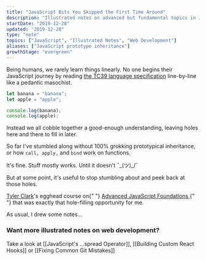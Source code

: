 ```yaml
---
title: "JavaScript Bits You Skipped the First Time Around"
description: "Illustrated notes on advanced but fundamental topics in JavaScript"
startDate: "2019-12-28"
updated: "2019-12-28"
type: "note"
topics: ["JavaScript", "Illustrated Notes", "Web Development"]
aliases: ["JavaScript prototype inheritance"]
growthStage: "evergreen"
---
```


<BasicImage
  width="700px"
  src="https://res.cloudinary.com/dg3gyk0gu/image/upload/c_scale,w_700/v1580828081/maggieappleton.com/egghead-course-notes/advancedjs-notes/AdvancedJS_1_2x.png"
  alt="Advanced JavaScript Fundamentals"
/>

<IntroParagraph>

Being humans, we rarely learn things linearly. No one begins their JavaScript journey by reading [the TC39 language specification](https://www.ecma-international.org/ecma-262/5.1/) line-by-line like a pedantic masochist.

</IntroParagraph>

```js
let banana = "banana";
let apple = "apple";

console.log(banana);
console.log(apple);
```

Instead we all cobble together a good-enough understanding, leaving holes here and there to fill in later.

So far I've stumbled along without 100% grokking prototypical inheritance, or how `call, apply,` and `bind` work on functions.

It's fine. Stuff mostly works. Until it doesn't ¯\_(ツ)\_/¯

But at some point, it's useful to stop stumbling about and peek back at those holes.

<ImageLink href="https://egghead.io/courses/advanced-javascript-foundations">
  <ImageFrame
    alt="Course illustration of a building with a bright yellow foundation floor for advanced javascript foundations"
    src="https://og-image-egghead-course.now.sh/advanced-javascript-foundations"
  />
</ImageLink>

<p>
  <a href="https://twitter.com/iamtylerwclark">Tyler Clark</a>'s egghead course
  on{" "}
  <a href="https://egghead.io/courses/advanced-javascript-foundations">
    Advanced JavaScript Foundations
  </a>{" "}
  that was exactly that hole-filling opportunity for me.
</p>

As usual, I drew some notes...

<BasicImage
  width="900px"
  src="https://res.cloudinary.com/dg3gyk0gu/image/upload/v1580828081/maggieappleton.com/egghead-course-notes/advancedjs-notes/AdvancedJS_2_2x.png"
  alt="Advanced JavaScript foundations"
/>

<BasicImage
  width="900px"
  src="https://res.cloudinary.com/dg3gyk0gu/image/upload/v1580828082/maggieappleton.com/egghead-course-notes/advancedjs-notes/AdvancedJS_3_2x.png"
  alt="Advanced JavaScript foundations"
/>

<BasicImage
  width="900px"
  src="https://res.cloudinary.com/dg3gyk0gu/image/upload/v1580828081/maggieappleton.com/egghead-course-notes/advancedjs-notes/AdvancedJS_4_2x.png"
  alt="Advanced JavaScript foundations"
/>

<BasicImage
  width="900px"
  src="https://res.cloudinary.com/dg3gyk0gu/image/upload/v1580828081/maggieappleton.com/egghead-course-notes/advancedjs-notes/AdvancedJS_5.png"
  alt="Advanced JavaScript foundations"
/>

### Want more illustrated notes on web development?

Take a look at [[JavaScript's ...spread Operator]], [[Building Custom React Hooks]] or [[Fixing Common Git Mistakes]]

